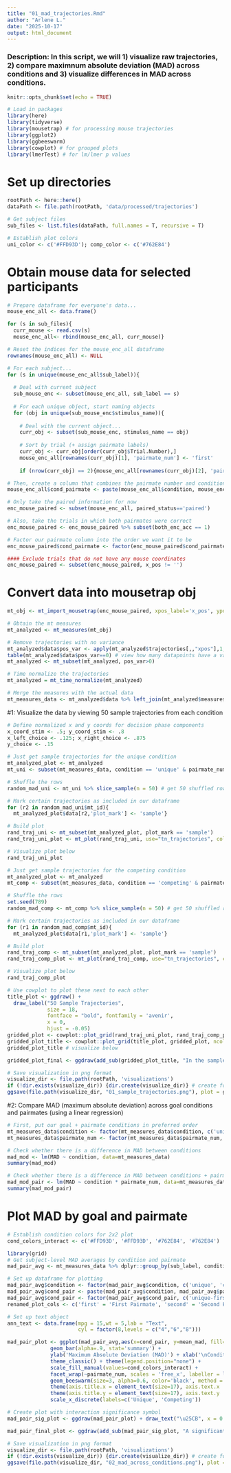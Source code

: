 ```yaml
---
title: "01_mad_trajectories.Rmd"
author: "Arlene L."
date: "2025-10-17"
output: html_document
---
```


### Description: In this script, we will 1) visualize raw trajectories, 2) compare maximnum absolute deviation (MAD) across conditions and 3) visualize differences in MAD across conditions.

```r
knitr::opts_chunk$set(echo = TRUE)
```

```r
# Load in packages
library(here) 
library(tidyverse)
library(mousetrap) # for processing mouse trajectories
library(ggplot2)
library(ggbeeswarm)
library(cowplot) # for grouped plots
library(lmerTest) # for lm/lmer p values
```

# Set up directories
```r
rootPath <- here::here()
dataPath <- file.path(rootPath, 'data/processed/trajectories')

# Get subject files 
sub_files <- list.files(dataPath, full.names = T, recursive = T)

# Establish plot colors 
uni_color <- c('#FFD93D'); comp_color <- c('#762E84')
```


# Obtain mouse data for selected participants
```r
# Prepare dataframe for everyone's data... 
mouse_enc_all <- data.frame()

for (s in sub_files){
  curr_mouse <- read.csv(s)
  mouse_enc_all<- rbind(mouse_enc_all, curr_mouse)}

# Reset the indices for the mouse_enc_all dataframe 
rownames(mouse_enc_all) <- NULL
```

```r
# For each subject... 
for (s in unique(mouse_enc_all$sub_label)){
  
  # Deal with current subject 
  sub_mouse_enc <- subset(mouse_enc_all, sub_label == s)
  
  # For each unique object, start naming objects 
  for (obj in unique(sub_mouse_enc$stimulus_name)){
    
    # Deal with the current object...
    curr_obj <- subset(sub_mouse_enc, stimulus_name == obj)
    
    # Sort by trial (+ assign pairmate labels)
    curr_obj <- curr_obj[order(curr_obj$Trial.Number),]
    mouse_enc_all[rownames(curr_obj)[1], 'pairmate_num'] <- 'first'
    
    if (nrow(curr_obj) == 2){mouse_enc_all[rownames(curr_obj)[2], 'pairmate_num'] <- 'second'}}}

# Then, create a column that combines the pairmate number and condition...
mouse_enc_all$cond_pairmate <- paste(mouse_enc_all$condition, mouse_enc_all$pairmate_num, sep='-')
```

```r
# Only take the paired information for now
enc_mouse_paired <- subset(mouse_enc_all, paired_status=='paired')

# Also, take the trials in which both pairmates were correct
enc_mouse_paired <- enc_mouse_paired %>% subset(both_enc_acc == 1)

# Factor our pairmate column into the order we want it to be
enc_mouse_paired$cond_pairmate <- factor(enc_mouse_paired$cond_pairmate, c('unique-first', 'unique-second', 'competing-first', 'competing-second'))

#### Exclude trials that do not have any mouse coordinates
enc_mouse_paired <- subset(enc_mouse_paired, x_pos != '')
```

# Convert data into mousetrap obj
```r
mt_obj <- mt_import_mousetrap(enc_mouse_paired, xpos_label='x_pos', ypos_label='y_pos', timestamps_label='time_trajectories', mt_id_label=NULL, split=' ', duplicates='remove_first', unordered='warn',reset_timestamps=T, digits=NULL, verbose=F)

# Obtain the mt measures
mt_analyzed <- mt_measures(mt_obj)

# Remove trajectories with no variance
mt_analyzed$data$pos_var <- apply(mt_analyzed$trajectories[,,"xpos"],1,var,na.rm=TRUE) + apply(mt_analyzed$trajectories[,,"ypos"],1,var,na.rm=TRUE)
table(mt_analyzed$data$pos_var==0) # view how many datapoints have a variance of 0
mt_analyzed <- mt_subset(mt_analyzed, pos_var>0)

# Time normalize the trajectories
mt_analyzed = mt_time_normalize(mt_analyzed)

# Merge the measures with the actual data 
mt_measures_data <- mt_analyzed$data %>% left_join(mt_analyzed$measures, by='mt_id')
```

#1: Visualize the data by viewing 50 sample trajectories from each condition
```r
# Define normalized x and y coords for decision phase components
x_coord_stim <- .5; y_coord_stim <- .8
x_left_choice <- .125; x_right_choice <- .875
y_choice <- .15
```

```r
# Just get sample trajectories for the unique condition
mt_analyzed_plot <- mt_analyzed
mt_uni <- subset(mt_measures_data, condition == 'unique' & pairmate_num == 'second')

# Shuffle the rows 
random_mad_uni <- mt_uni %>% slice_sample(n = 50) # get 50 shuffled rows

# Mark certain trajectories as included in our dataframe
for (r2 in random_mad_uni$mt_id){
  mt_analyzed_plot$data[r2,'plot_mark'] <- 'sample'}

# Build plot
rand_traj_uni <- mt_subset(mt_analyzed_plot, plot_mark == 'sample')
rand_traj_uni_plot <- mt_plot(rand_traj_uni, use="tn_trajectories", color='plot_mark') + ylab('Y Coordinate (Normalized)') + xlab('X Coordinate (Normalized)') + theme_minimal() + scale_colour_manual(values=uni_color) + xlim(0, 1) + ylim(0, .85) + theme(plot.title = element_text(family = "Avenir"), legend.position = "none") + ggtitle("Unique goal") +  annotate("label", x = x_left_choice, y = y_choice, label = "Choice\n1", size=4, label.padding=unit(1, "lines"), alpha=.7) + annotate("label", x = x_right_choice, y = y_choice, label = "Choice\n2", size=4, label.padding=unit(1, "lines"), alpha=.7) + annotate("label", x = x_coord_stim, y = y_coord_stim, label = "Item", size=4, label.padding=unit(1, "lines"), alpha=.7)

# Visualize plot below
rand_traj_uni_plot
```

```r
# Just get sample trajectories for the competing condition 
mt_analyzed_plot <- mt_analyzed
mt_comp <- subset(mt_measures_data, condition == 'competing' & pairmate_num == 'second')

# Shuffle the rows 
set.seed(789)
random_mad_comp <- mt_comp %>% slice_sample(n = 50) # get 50 shuffled rows

# Mark certain trajectories as included in our dataframe
for (r1 in random_mad_comp$mt_id){
  mt_analyzed_plot$data[r1,'plot_mark'] <- 'sample'}

# Build plot
rand_traj_comp <- mt_subset(mt_analyzed_plot, plot_mark == 'sample')
rand_traj_comp_plot <- mt_plot(rand_traj_comp, use="tn_trajectories", color='plot_mark') +  ylab('Y Coordinate (Normalized)') + xlab('X Coordinate (Normalized)') + theme_minimal() + scale_colour_manual('plot_mark', labels = c("25 Sample Trajectories\n(Competing)"), values=comp_color) + xlim(0, 1) + ylim(0, .85) + theme(plot.title = element_text(family = "Avenir"), legend.position = "none") + ggtitle("Competing goal") + annotate("label", x = x_left_choice, y = y_choice, label = "Choice\n1", size=4, label.padding=unit(1, "lines"), alpha=.7) + annotate("label", x = x_right_choice, y = y_choice, label = "Choice\n2", size=4, label.padding=unit(1, "lines"), alpha=.7) + annotate("label", x = x_coord_stim, y = y_coord_stim, label = "Item", size=4, label.padding=unit(1, "lines"), alpha=.7)

# Visualize plot below
rand_traj_comp_plot
```


```r
# Use cowplot to plot these next to each other
title_plot <- ggdraw() +
  draw_label("50 Sample Trajectories",
             size = 18,
             fontface = "bold", fontfamily = 'avenir',
             x = 0,
             hjust = -0.05)
gridded_plot <- cowplot::plot_grid(rand_traj_uni_plot, rand_traj_comp_plot, ncol = 2, labels = c("A", "B"))
gridded_plot_title <- cowplot::plot_grid(title_plot, gridded_plot, ncol = 1, rel_heights = c(0.5, 5, 10))
gridded_plot_title # visualize below

gridded_plot_final <- ggdraw(add_sub(gridded_plot_title, "In the sample trajectories above, we observe increased movement between the choice options\nin the Competing goal condition. This suggests a reversal in x-axis direction\ntoward the unselected choice prior to the final decision.", size=12, fontfamily='avenir', fontface='italic')) # add annotation

# Save visualization in png format
visualize_dir <- file.path(rootPath, 'visualizations')
if (!dir.exists(visualize_dir)) {dir.create(visualize_dir)} # create folder if it doesn't exist yet...
ggsave(file.path(visualize_dir, "01_sample_trajectories.png"), plot = gridded_plot_final, width = 30, height = 20, units = "cm", dpi = 300, bg = "white")
```

#2: Compare MAD (maximum absolute deviation) across goal conditions and pairmates (using a linear regression)
```r
# First, put our goal + pairmate conditions in preferred order
mt_measures_data$condition <- factor(mt_measures_data$condition, c('unique', 'competing'))
mt_measures_data$pairmate_num <- factor(mt_measures_data$pairmate_num, c('first', 'second'))

# Check whether there is a difference in MAD between conditions 
mad_mod <- lm(MAD ~ condition, data=mt_measures_data)
summary(mad_mod)

# Check whether there is a difference in MAD between conditions + pairmates
mad_mod_pair <- lm(MAD ~ condition * pairmate_num, data=mt_measures_data)
summary(mad_mod_pair)
```

# Plot MAD by goal and pairmate 
```r
# Establish condition colors for 2x2 plot
cond_colors_interact <- c('#FFD93D', '#FFD93D', '#762E84', '#762E84')
```


```r
library(grid)
# Get subject-level MAD averages by condition and pairmate
mad_pair_avg <- mt_measures_data %>% dplyr::group_by(sub_label, condition, pairmate_num) %>% dplyr::summarise(mean_mad = mean(MAD))

# Set up dataframe for plotting
mad_pair_avg$condition <- factor(mad_pair_avg$condition, c('unique', 'competing'))
mad_pair_avg$cond_pair <- paste(mad_pair_avg$condition, mad_pair_avg$pairmate_num, sep='-') # create new column that combines condition (for plotting)
mad_pair_avg$cond_pair <- factor(mad_pair_avg$cond_pair, c('unique-first', 'unique-second', 'competing-first', 'competing-second'))
renamed_plot_cols <- c('first' = 'First Pairmate', 'second' = 'Second Pairmate')

# Set up text object
ann_text <- data.frame(mpg = 15,wt = 5,lab = "Text",
                       cyl = factor(8,levels = c("4","6","8")))

mad_pair_plot <- ggplot(mad_pair_avg,aes(x=cond_pair, y=mean_mad, fill=cond_pair)) +
              geom_bar(alpha=.9, stat='summary') +
              ylab('Maximum Absolute Deviation (MAD)') + xlab('\nCondition') +
              theme_classic() + theme(legend.position="none") +
              scale_fill_manual(values=cond_colors_interact) +
              facet_wrap(~pairmate_num, scales = 'free_x', labeller = labeller(pairmate_num = renamed_plot_cols)) +
              geom_beeswarm(size=3, alpha=0.6, color='black', method = "swarm", position=position_dodge(.7), priority='density', cex = 2) +
              theme(axis.title.x = element_text(size=17), axis.text.x  = element_text(vjust=0.5, size=10, color="black")) +
              theme(axis.title.y = element_text(size=17), axis.text.y  = element_text(vjust=0.5, size=15, color="black")) +
              scale_x_discrete(labels=c('Unique', 'Competing')) 

# Create plot with interaction significance symbol
mad_pair_sig_plot <- ggdraw(mad_pair_plot) + draw_text("\u25CB", x = 0.54, y = 0.88, size=50) + draw_text("×", x = 0.539, y = 0.88, size=33) + draw_text("***", x = 0.565, y = 0.89, size=16)

mad_pair_final_plot <- ggdraw(add_sub(mad_pair_sig_plot, "A significant Goal x Pairmate interaction revealed diverging patterns:\nmousetracking trajectories were associated with increasing attraction to the\nprevious choice when memory is involved (Competing) but decreases for choices\nthat are memory-independent (Unique).", size=12, fontfamily='avenir', fontface='italic'))

# Save visualization in png format
visualize_dir <- file.path(rootPath, 'visualizations')
if (!dir.exists(visualize_dir)) {dir.create(visualize_dir)} # create folder if it doesn't exist yet...
ggsave(file.path(visualize_dir, "02_mad_across_conditions.png"), plot = mad_pair_final_plot, width = 25, height = 20, units = "cm", dpi = 300, bg = "white")
```

